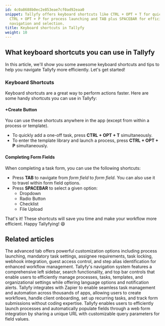 ```yaml
---
id: 4c0a8688b0ec2e853eae7cf0ad92eaa0
snippet: Tallyfy offers keyboard shortcuts like CTRL + OPT + T for quick task creation
  CTRL + OPT + P for process launching and TAB plus SPACEBAR for efficient form field
  navigation and selection.
title: Keyboard shortcuts in Tallyfy
weight: 10
---
```


## What keyboard shortcuts you can use in Tallyfy

In this article, we'll show you some awesome keyboard shortcuts and tips to help you navigate Tallyfy more efficiently. Let's get started!

### Keyboard Shortcuts

Keyboard shortcuts are a great way to perform actions faster. Here are some handy shortcuts you can use in Tallyfy:

#### +Create Button

You can use these shortcuts anywhere in the app (except from within a process or template).

- To quickly add a one-off task, press **CTRL + OPT + T** simultaneously.
- To enter the template library and launch a process, press **CTRL + OPT + P** simultaneously.

#### Completing Form Fields

When completing a task form, you can use the following shortcuts:

- Press **TAB** to navigate from _form field_ to _form field_. You can also use it to travel within form field options.
- Press **SPACEBAR** to select a given option:
  - Dropdown
  - Radio Button
  - Checklist
  - File Upload

That's it! These shortcuts will save you time and make your workflow more efficient. Happy Tallyfying! 😄


## Related articles
<CardGrid>
<LinkTitleCard header="<b>Tasks > Advanced tab</b>" href="/products/pro/tracking-and-tasks/tasks/how-can-i-utilize-tallyfys-advanced-tab-features/" > The advanced tab offers powerful customization options including process launching, mandatory task settings, assignee requirements, task locking, webhook integration, guest access control, and step alias identification for enhanced workflow management. </LinkTitleCard>
<LinkTitleCard header="<b>Tutorials > Navigate Tallyfy</b>" href="/products/pro/tutorials/navigate-tallyfy/" > Tallyfy's navigation system features a comprehensive left sidebar, search functionality, and top bar controls that enable users to efficiently manage processes, tasks, templates, and organizational settings while offering language options and notification alerts. </LinkTitleCard>
<LinkTitleCard header="<b>Zapier > Tallyfy & Zapier</b>" href="/products/pro/integrations/middleware/zapier/how-can-i-improve-task-management-with-tallyfy/" > Tallyfy integrates with Zapier to enable seamless task management and automation across thousands of apps, allowing users to create workflows, handle client onboarding, set up recurring tasks, and track form submissions without coding expertise. </LinkTitleCard>
<LinkTitleCard header="<b>Launching > Launch a process from a web form</b>" href="/products/pro/launching/how-to-launch-a-tallyfy-process-from-a-webform/" > Tallyfy enables users to efficiently launch processes and automatically populate fields through a web form integration by sharing a unique URL with customizable query parameters for field values. </LinkTitleCard>
</CardGrid>